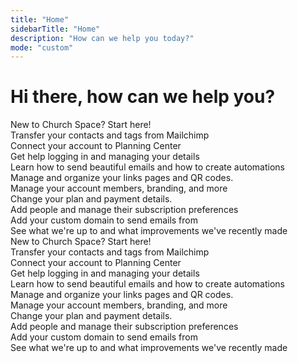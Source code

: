 ```yaml
---
title: "Home"
sidebarTitle: "Home"
description: "How can we help you today?"
mode: "custom"
---
```



<div className="space-y-8 py-12">
  <div className="flex items-center w-full justify-center flex-col gap-2 py-12 px-4 sm:px-6">
    <h1 className="font-bold text-3xl sm:text-4xl text-left text-black dark:text-white sm:text-center text-pretty">
      Hi there, how can we help you?
    </h1>
  </div>
  <div className="w-full max-w-5xl mx-auto p-4 sm:p-6 ">
    <div className="grid grid-cols-1 gap-4 sm:grid-cols-2 lg:grid-cols-3">
      <div className="hidden dark:block h-full">
        <Card
          title="Get Started"
          href="/getting-started"
          img="/images/get-started.png"
          className="h-full"
        >
          New to Church Space? Start here!
        </Card>
      </div>
      <div className="hidden dark:block">
        <Card
          title="Switch from Mailchimp"
          href="/switch/from-mailchimp"
          img="/images/switch.png"
        >
          Transfer your contacts and tags from Mailchimp
        </Card>
      </div>
      <div className="hidden dark:block">
        <Card
          title="Planning Center Integration"
          href="/integrations/pco"
          img="/images/pco.png"
        >
          Connect your account to Planning Center
        </Card>
      </div>
      <div className="hidden dark:block">
        <Card
          title="Your Account"
          href="/account/overview"
          img="/images/account.png"
        >
          Get help logging in and managing your details
        </Card>
      </div>
      <div className="hidden dark:block">
        <Card title="Emails" href="/emails/overview" img="/images/email.png">
          Learn how to send beautiful emails and how to create automations
        </Card>
      </div>
      <div className="hidden dark:block">
        <Card title="Links" href="/links/overview" img="/images/links.png">
          Manage and organize your links pages and QR codes.
        </Card>
      </div>
      <div className="hidden dark:block">
        <Card
          title="Organization"
          href="/organization/overview"
          img="/images/organization.png"
        >
          Manage your account members, branding, and more
        </Card>
      </div>
      <div className="hidden dark:block">
        <Card
          title="Billing"
          href="/billing/overview"
          img="/images/billing.png"
        >
          Change your plan and payment details.
        </Card>
      </div>
      <div className="hidden dark:block">
        <Card title="People" href="/people/overview" img="/images/people.png">
          Add people and manage their subscription preferences
        </Card>
      </div>
      <div className="hidden dark:block">
        <Card
          title="Domains"
          href="/domains"
          img="/images/domains.png"
          className="hidden dark:block"
        >
          Add your custom domain to send emails from
        </Card>
      </div>
      <div className="hidden dark:block">
        <Card title="Changelog" href="/changelog" img="/images/changelog.png">
          See what we're up to and what improvements we've recently made
        </Card>
      </div>
      <div className="block dark:hidden">
        <Card
          title="Get Started"
          href="/getting-started"
          img="/images/get-started-light.png"
          className="hidden dark:block"
        >
          New to Church Space? Start here!
        </Card>
      </div>
      <div className="block dark:hidden">
        <Card
          title="Switch from Mailchimp"
          href="/switch/from-mailchimp"
          img="/images/switch-light.png"
        >
          Transfer your contacts and tags from Mailchimp
        </Card>
      </div>
      <div className="block dark:hidden">
        <Card
          title="Planning Center Integration"
          href="/integrations/pco"
          img="/images/pco-light.png"
        >
          Connect your account to Planning Center
        </Card>
      </div>
      <div className="block dark:hidden">
        <Card
          title="Your Account"
          href="/account/overview"
          img="/images/account-light.png"
        >
          Get help logging in and managing your details
        </Card>
      </div>
      <div className="block dark:hidden">
        <Card
          title="Emails"
          href="/emails/overview"
          img="/images/email-light.png"
        >
          Learn how to send beautiful emails and how to create automations
        </Card>
      </div>
      <div className="block dark:hidden">
        <Card
          title="Links"
          href="/links/overview"
          img="/images/links-light.png"
        >
          Manage and organize your links pages and QR codes.
        </Card>
      </div>
      <div className="block dark:hidden">
        <Card
          title="Organization"
          href="/organization/overview"
          img="/images/organization-light.png"
        >
          Manage your account members, branding, and more
        </Card>
      </div>
      <div className="block dark:hidden">
        <Card
          title="Billing"
          href="/billing/overview"
          img="/images/billing-light.png"
        >
          Change your plan and payment details.
        </Card>
      </div>
      <div className="block dark:hidden">
        <Card
          title="People"
          href="/people/overview"
          img="/images/people-light.png"
        >
          Add people and manage their subscription preferences
        </Card>
      </div>
      <div className="block dark:hidden">
        <Card title="Domains" href="/domains" img="/images/domains-light.png">
          Add your custom domain to send emails from
        </Card>
      </div>
      <div className="block dark:hidden">
        <Card
          title="Changelog"
          href="/changelog"
          img="/images/changelog-light.png"
        >
          See what we're up to and what improvements we've recently made
        </Card>
      </div>
    </div>
    <CTA />
  </div>
</div>

